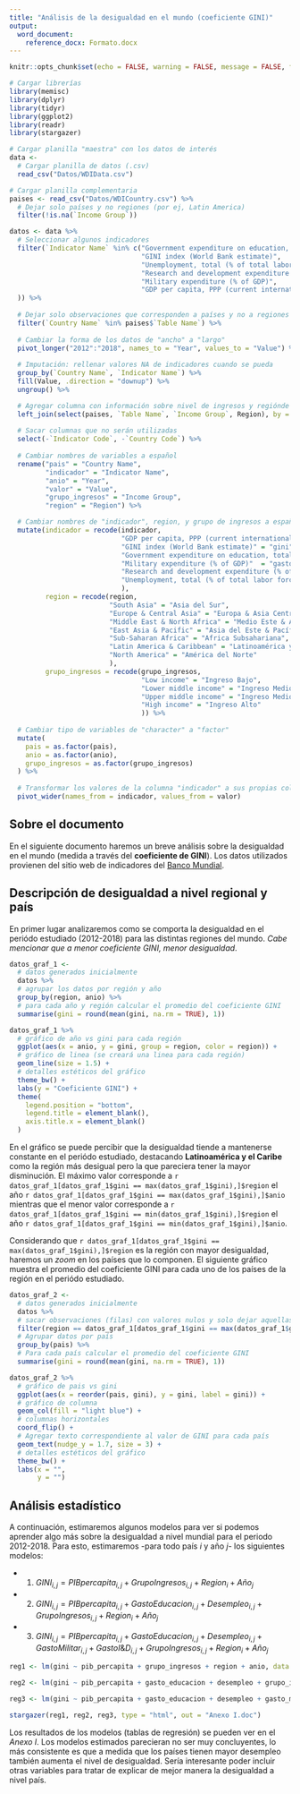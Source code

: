---
title: "Análisis de la desigualdad en el mundo (coeficiente GINI)"
output:
  word_document:
    reference_docx: Formato.docx
---

```{r setup, include=FALSE}
knitr::opts_chunk$set(echo = FALSE, warning = FALSE, message = FALSE, float = FALSE)
```

```{r Cargar librerías}
# Cargar librerías
library(memisc)
library(dplyr)
library(tidyr)
library(ggplot2)
library(readr)
library(stargazer)
```

```{r Cargar datos}
# Cargar planilla "maestra" con los datos de interés
data <- 
  # Cargar planilla de datos (.csv)
  read_csv("Datos/WDIData.csv") 

# Cargar planilla complementaria
paises <- read_csv("Datos/WDICountry.csv") %>% 
  # Dejar solo países y no regiones (por ej, Latin America)
  filter(!is.na(`Income Group`)) 
```

```{r Manejo de datos}
datos <- data %>% 
  # Seleccionar algunos indicadores
  filter(`Indicator Name` %in% c("Government expenditure on education, total (% of GDP)",
                                 "GINI index (World Bank estimate)",
                                 "Unemployment, total (% of total labor force) (modeled ILO estimate)",
                                 "Research and development expenditure (% of GDP)",
                                 "Military expenditure (% of GDP)",
                                 "GDP per capita, PPP (current international $)"
  )) %>% 
  
  # Dejar solo observaciones que corresponden a países y no a regiones (por ej, Latin America)
  filter(`Country Name` %in% paises$`Table Name`) %>% 
  
  # Cambiar la forma de los datos de "ancho" a "largo"
  pivot_longer("2012":"2018", names_to = "Year", values_to = "Value") %>% 
  
  # Imputación: rellenar valores NA de indicadores cuando se pueda
  group_by(`Country Name`, `Indicator Name`) %>% 
  fill(Value, .direction = "downup") %>% 
  ungroup() %>% 

  # Agregar columna con información sobre nivel de ingresos y regiónde cada país
  left_join(select(paises, `Table Name`, `Income Group`, Region), by = c("Country Name" = "Table Name")) %>% 
  
  # Sacar columnas que no serán utilizadas
  select(-`Indicator Code`, -`Country Code`) %>% 
  
  # Cambiar nombres de variables a español
  rename("pais" = "Country Name",
         "indicador" = "Indicator Name",
         "anio" = "Year",
         "valor" = "Value",
         "grupo_ingresos" = "Income Group",
         "region" = "Region") %>% 

  # Cambiar nombres de "indicador", region, y grupo de ingresos a español
  mutate(indicador = recode(indicador,
                            "GDP per capita, PPP (current international $)" = "pib_percapita",
                            "GINI index (World Bank estimate)" = "gini",
                            "Government expenditure on education, total (% of GDP)" = "gasto_educacion",
                            "Military expenditure (% of GDP)"  = "gasto_militar",
                            "Research and development expenditure (% of GDP)" = "gasto_I&D",
                            "Unemployment, total (% of total labor force) (modeled ILO estimate)" = "desempleo"
                            ),
         region = recode(region,
                         "South Asia" = "Asia del Sur",
                         "Europe & Central Asia" = "Europa & Asia Central",
                         "Middle East & North Africa" = "Medio Este & Africa del Norte",
                         "East Asia & Pacific" = "Asia del Este & Pacífico",
                         "Sub-Saharan Africa" = "Africa Subsahariana",
                         "Latin America & Caribbean" = "Latinoamérica y el Caribe",
                         "North America" = "América del Norte"
                         ),
         grupo_ingresos = recode(grupo_ingresos,
                                 "Low income" = "Ingreso Bajo",
                                 "Lower middle income" = "Ingreso Medio-Bajo",
                                 "Upper middle income" = "Ingreso Medio-Alto",
                                 "High income" = "Ingreso Alto"
                                 )) %>% 
  
  # Cambiar tipo de variables de "character" a "factor"
  mutate(
    pais = as.factor(pais),
    anio = as.factor(anio),
    grupo_ingresos = as.factor(grupo_ingresos)
  ) %>% 
  
  # Transformar los valores de la columna "indicador" a sus propias columnas
  pivot_wider(names_from = indicador, values_from = valor)
```

## Sobre el documento

En el siguiente documento haremos un breve análisis sobre la desigualdad en el mundo (medida a través del **coeficiente de GINI**). Los datos utilizados provienen del sitio web de indicadores del [Banco Mundial](https://data.worldbank.org/indicator).

## Descripción de desigualdad a nivel regional y país

En primer lugar analizaremos como se comporta la desigualdad en el periódo estudiado (2012-2018) para las distintas regiones del mundo. *Cabe mencionar que a menor coeficiente GINI, menor desigualdad*.

```{r Gráfico GINI por región, fig.width=7, fig.height=5, fig.align="center"}
datos_graf_1 <- 
  # datos generados inicialmente
  datos %>% 
  # agrupar los datos por región y año
  group_by(region, anio) %>% 
  # para cada año y región calcular el promedio del coeficiente GINI
  summarise(gini = round(mean(gini, na.rm = TRUE), 1)) 

datos_graf_1 %>% 
  # gráfico de año vs gini para cada región
  ggplot(aes(x = anio, y = gini, group = region, color = region)) +
  # gráfico de linea (se creará una linea para cada región)
  geom_line(size = 1.5) + 
  # detalles estéticos del gráfico
  theme_bw() + 
  labs(y = "Coeficiente GINI") + 
  theme(
    legend.position = "bottom",
    legend.title = element_blank(),
    axis.title.x = element_blank()
  )
```

En el gráfico se puede percibir que la desigualdad tiende a mantenerse constante en el periódo estudiado, destacando **Latinoamérica y el Caribe** como la región más desigual pero la que pareciera tener la mayor disminución. El máximo valor corresponde a `r datos_graf_1[datos_graf_1$gini == max(datos_graf_1$gini),]$region` el año `r datos_graf_1[datos_graf_1$gini == max(datos_graf_1$gini),]$anio` mientras que el menor valor corresponde a `r datos_graf_1[datos_graf_1$gini == min(datos_graf_1$gini),]$region` el año `r datos_graf_1[datos_graf_1$gini == min(datos_graf_1$gini),]$anio`.

Considerando que `r datos_graf_1[datos_graf_1$gini == max(datos_graf_1$gini),]$region` es la región con mayor desigualdad, haremos un *zoom* en los países que lo componen. El siguiente gráfico muestra el promedio del coeficiente GINI para cada uno de los países de la región en el periódo estudiado.

```{r GINI LATAM y Caribe, fig.width=7.5, fig.height=5, fig.align="center"}
datos_graf_2 <- 
  # datos generados inicialmente
  datos %>% 
  # sacar observaciones (filas) con valores nulos y solo dejar aquellas correspondiente a países de la región    con mayor coeficiente GINI
  filter(region == datos_graf_1[datos_graf_1$gini == max(datos_graf_1$gini),]$region, !is.na(gini)) %>%
  # Agrupar datos por país
  group_by(pais) %>% 
  # Para cada país calcular el promedio del coeficiente GINI
  summarise(gini = round(mean(gini, na.rm = TRUE), 1)) 

datos_graf_2 %>% 
  # gráfico de pais vs gini
  ggplot(aes(x = reorder(pais, gini), y = gini, label = gini)) + 
  # gráfico de columna
  geom_col(fill = "light blue") + 
  # columnas horizontales 
  coord_flip() + 
  # Agregar texto correspondiente al valor de GINI para cada país
  geom_text(nudge_y = 1.7, size = 3) +
  # detalles estéticos del gráfico
  theme_bw() +
  labs(x = "",
       y = "")
```

## Análisis estadístico

A continuación, estimaremos algunos modelos para ver si podemos aprender algo más sobre la desigualdad a nivel mundial para el periodo 2012-2018. Para esto, estimaremos -para todo país $i$ y año $j$- los siguientes modelos:

- (1) $GINI_{i,j} = PIBpercapita_{i,j} + GrupoIngresos_{i,j} + Region_{i} + Año_{j}$

- (2) $GINI_{i,j} = PIBpercapita_{i,j} + GastoEducacion_{i,j} + Desempleo_{i,j} + GrupoIngresos_{i,j} + Region_{i} + Año_{j}$

- (3) $GINI_{i,j} = PIBpercapita_{i,j} + GastoEducacion_{i,j} + Desempleo_{i,j} + GastoMilitar_{i,j} + GastoI\&D_{i,j}+ GrupoIngresos_{i,j} + Region_{i} + Año_{j}$

```{r}
reg1 <- lm(gini ~ pib_percapita + grupo_ingresos + region + anio, data = datos)

reg2 <- lm(gini ~ pib_percapita + gasto_educacion + desempleo + grupo_ingresos + region + anio, data = datos) 

reg3 <- lm(gini ~ pib_percapita + gasto_educacion + desempleo + gasto_militar + `gasto_I&D` + grupo_ingresos + region + anio, data = datos) 
```

```{r, include = FALSE}
stargazer(reg1, reg2, reg3, type = "html", out = "Anexo I.doc")
```

Los resultados de los modelos (tablas de regresión) se pueden ver en el *Anexo I*. Los modelos estimados parecieran no ser muy concluyentes, lo más consistente es que a medida que los países tienen mayor desempleo también aumenta el nivel de desigualdad. Sería interesante poder incluir otras variables para tratar de explicar de mejor manera la desigualdad a nivel país.
